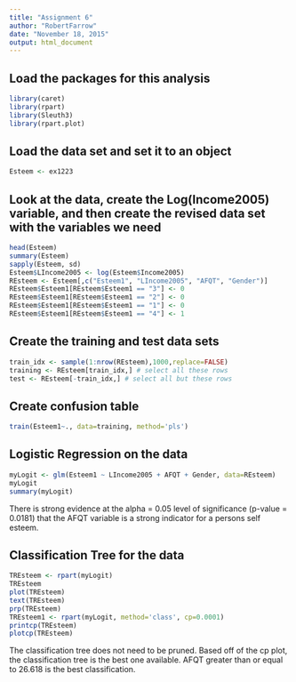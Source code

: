 ```yaml
---
title: "Assignment 6"
author: "RobertFarrow"
date: "November 18, 2015"
output: html_document
---
```


## Load the packages for this analysis

```r
library(caret)
library(rpart)
library(Sleuth3)
library(rpart.plot)
```

## Load the data set and set it to an object

```r
Esteem <- ex1223
```

## Look at the data, create the Log(Income2005) variable, and then create the revised data set with the variables we need

```r
head(Esteem)
summary(Esteem)
sapply(Esteem, sd)
Esteem$LIncome2005 <- log(Esteem$Income2005)
REsteem <- Esteem[,c("Esteem1", "LIncome2005", "AFQT", "Gender")]
REsteem$Esteem1[REsteem$Esteem1 == "3"] <- 0
REsteem$Esteem1[REsteem$Esteem1 == "2"] <- 0
REsteem$Esteem1[REsteem$Esteem1 == "1"] <- 0
REsteem$Esteem1[REsteem$Esteem1 == "4"] <- 1
```

## Create the training and test data sets

```r
train_idx <- sample(1:nrow(REsteem),1000,replace=FALSE)
training <- REsteem[train_idx,] # select all these rows
test <- REsteem[-train_idx,] # select all but these rows
```

## Create confusion table

```r
train(Esteem1~., data=training, method='pls')
```

## Logistic Regression on the data

```r
myLogit <- glm(Esteem1 ~ LIncome2005 + AFQT + Gender, data=REsteem)
myLogit
summary(myLogit)
```

There is strong evidence at the alpha = 0.05 level of significance (p-value = 0.0181) that the AFQT variable is a strong indicator for a persons self esteem.

## Classification Tree for the data

```r
TREsteem <- rpart(myLogit)
TREsteem
plot(TREsteem)
text(TREsteem)
prp(TREsteem)
TREsteem1 <- rpart(myLogit, method='class', cp=0.0001)
printcp(TREsteem)
plotcp(TREsteem)
```

The classification tree does not need to be pruned.  Based off of the cp plot, the classification tree is the best one available.  AFQT greater than or equal to 26.618 is the best classification.